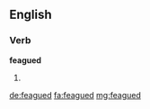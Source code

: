 ==English==

===Verb===
'''feagued'''

# {{past of|feague}}

[[de:feagued]]
[[fa:feagued]]
[[mg:feagued]]